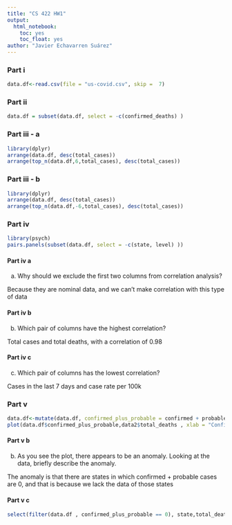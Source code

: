 ---
title: "CS 422 HW1"
output:
  html_notebook:
    toc: yes
    toc_float: yes
author: "Javier Echavarren Suárez"
---

### Part i

```{r}
data.df<-read.csv(file = "us-covid.csv", skip =  7)

```

### Part ii

```{r}
data.df = subset(data.df, select = -c(confirmed_deaths) )

```

### Part iii - a

```{r}
library(dplyr)
arrange(data.df, desc(total_cases))
arrange(top_n(data.df,6,total_cases), desc(total_cases))

```
### Part iii - b
```{r}
library(dplyr)
arrange(data.df, desc(total_cases))
arrange(top_n(data.df,-6,total_cases), desc(total_cases))

```

### Part iv

```{r}
library(psych)
pairs.panels(subset(data.df, select = -c(state, level) ))

```

#### Part iv a
(a) Why should we exclude the first two columns from correlation analysis?

Because they are nominal data, and we can't make correlation with this type of data

#### Part iv b
(b) Which pair of columns have the highest correlation?

Total cases and total deaths, with a correlation of 0.98

#### Part iv c
(c) Which pair of columns has the lowest correlation?

Cases in the last 7 days and case rate per 100k

### Part v

```{r}
data.df<-mutate(data.df, confirmed_plus_probable = confirmed + probable)
plot(data.df$confirmed_plus_probable,data2$total_deaths , xlab = "Confirmed + probable" , ylab = "Total deaths")

```
#### Part v b
(b) As you see the plot, there appears to be an anomaly. Looking at the data, briefly describe the anomaly.

The anomaly is that there are states in which confirmed + probable cases are 0, and that is because we lack the data of those states

#### Part v c

```{r}
select(filter(data.df , confirmed_plus_probable == 0), state,total_deaths, confirmed , probable , total_cases)


```
